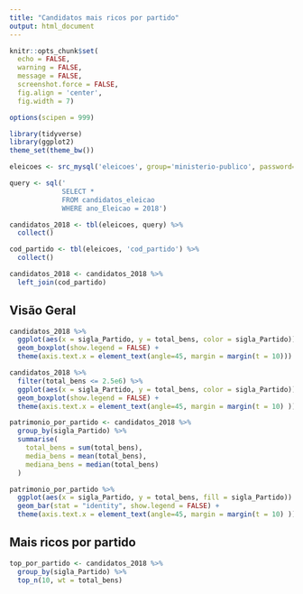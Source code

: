 ```yaml
---
title: "Candidatos mais ricos por partido"
output: html_document
---
```


```r
knitr::opts_chunk$set(
  echo = FALSE,
  warning = FALSE,
  message = FALSE,
  screenshot.force = FALSE,
  fig.align = 'center',
  fig.width = 7)

options(scipen = 999)

library(tidyverse)
library(ggplot2)
theme_set(theme_bw())
```

```r
eleicoes <- src_mysql('eleicoes', group='ministerio-publico', password=NULL, username = "empenhados")

query <- sql('
             SELECT *
             FROM candidatos_eleicao
             WHERE ano_Eleicao = 2018')

candidatos_2018 <- tbl(eleicoes, query) %>%
  collect()

cod_partido <- tbl(eleicoes, 'cod_partido') %>%
  collect()

candidatos_2018 <- candidatos_2018 %>%
  left_join(cod_partido)
```

## Visão Geral

```r
candidatos_2018 %>%
  ggplot(aes(x = sigla_Partido, y = total_bens, color = sigla_Partido)) +
  geom_boxplot(show.legend = FALSE) +
  theme(axis.text.x = element_text(angle=45, margin = margin(t = 10)))
```
```r
candidatos_2018 %>%
  filter(total_bens <= 2.5e6) %>%
  ggplot(aes(x = sigla_Partido, y = total_bens, color = sigla_Partido)) +
  geom_boxplot(show.legend = FALSE) +
  theme(axis.text.x = element_text(angle=45, margin = margin(t = 10) ))
```

```r
patrimonio_por_partido <- candidatos_2018 %>%
  group_by(sigla_Partido) %>%
  summarise(
    total_bens = sum(total_bens),
    media_bens = mean(total_bens),
    mediana_bens = median(total_bens)
  )
```

```r
patrimonio_por_partido %>%
  ggplot(aes(x = sigla_Partido, y = total_bens, fill = sigla_Partido)) +
  geom_bar(stat = "identity", show.legend = FALSE) + 
  theme(axis.text.x = element_text(angle=45, margin = margin(t = 10) ))
```


## Mais ricos por partido

```r
top_por_partido <- candidatos_2018 %>%
  group_by(sigla_Partido) %>%
  top_n(10, wt = total_bens)

```


